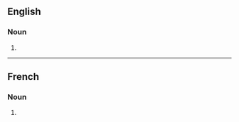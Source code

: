 ==English==

===Noun===
{{head|en|noun form}}

# {{plural of|improvisation|lang=en}}

----

==French==

===Noun===
{{head|fr|noun plural form|g=f}}

# {{plural of|improvisation|lang=fr}}